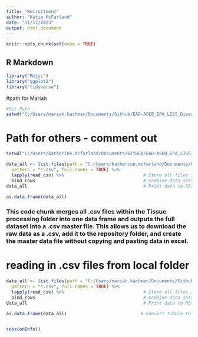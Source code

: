 ```yaml
---
title: "Recruitment"
author: "Katie McFarland"
date: "11/17/2023"
output: html_document
---
```


```r
knitr::opts_chunk$set(echo = TRUE)
```

## R Markdown

```r
library("Rmisc")
library("ggplot2")
library("tidyverse")
```

#path for Mariah
```r
#Set Path
setwd("C:/Users/mariah.kachmar/Documents/Github/EAD-ASEB_EPA_LISS_Disease_Surveillance/Field_Data_Recruitment")
```

# Path for others - comment out 
```r
setwd("C:/Users/katherine.mcfarland/Documents/GitHub/EAD-ASEB_EPA_LISS_Disease_Surveillance/Field_Data_Recruitment")

data_all <- list.files(path = "C:/Users/katherine.mcfarland/Documents/GitHub/EAD-ASEB_EPA_LISS_Disease_Surveillance/Field_Data_Recruitment/RawData",                  # Identify all CSV files
  pattern = "*.csv", full.names = TRUE) %>% 
  lapply(read_csv) %>%                              # Store all files in list
  bind_rows                                         # Combine data sets into one data set 
data_all                                            # Print data to RStudio console

as.data.frame(data_all)  
```


### This code chunk merges all .csv files within the Tissue processing folder into one data frame and outputs the full dataset into a .csv master file. This allows us to download the raw data as a .csv, add it to the repository folder, and create the master data file without copying and pasting data in excel.
# reading in .csv files from local folder
```r
data_all <- list.files(path = "C:/Users/mariah.kachmar/Documents/Github/EAD-ASEB_EPA_LISS_Disease_Surveillance/Field_Data_Recruitment/RawData",                           # Identify all CSV files
  pattern = "*.csv", full.names = TRUE) %>% 
  lapply(read_csv) %>%                              # Store all files in list
  bind_rows                                         # Combine data sets into one data set 
data_all                                            # Print data to RStudio console

as.data.frame(data_all)                            # Convert tibble to data.frame
```



```r

```











```r
sessionInfo()
```

